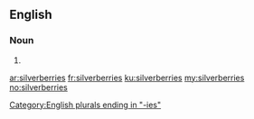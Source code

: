 ==English==

===Noun===
{{head|en|plural}}

# {{plural of|silverberry|lang=en|nocat=1}}

[[Category:English plurals ending in "-ies"]]

[[ar:silverberries]]
[[fr:silverberries]]
[[ku:silverberries]]
[[my:silverberries]]
[[no:silverberries]]